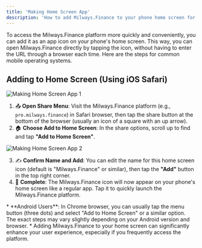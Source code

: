 ```yaml
---
title: 'Making Home Screen App'
description: 'How to add Milways.Finance to your phone home screen for quick access.'
---
```


<Info>
To access the Milways.Finance platform more quickly and conveniently, you can add it as an app icon on your phone's home screen. This way, you can open Milways.Finance directly by tapping the icon, without having to enter the URL through a browser each time. Here are the steps for common mobile operating systems.
</Info>

## Adding to Home Screen (Using iOS Safari)

![Making Home Screen App 1](https://www.gitbook.com/cdn-cgi/image/dpr=2,width=760,onerror=redirect,format=auto/https%3A%2F%2Fcontent.gitbook.com%2Fcontent%2FYsrj5O8moOrzPyGksbuI%2Fblobs%2Fm0Ap5a20jnoA6FSOe4C6%2F32.png&width=768&dpr=4&quality=100&sign=bff40dfa&sv=2)

1. 📤 **Open Share Menu**: Visit the Milways.Finance platform (e.g., `pro.milways.finance`) in Safari browser, then tap the share button at the bottom of the browser (usually an icon of a square with an up arrow).
2. 🏠 **Choose Add to Home Screen**: In the share options, scroll up to find and tap **"Add to Home Screen"**.

![Making Home Screen App 2](https://www.gitbook.com/cdn-cgi/image/dpr=2,width=760,onerror=redirect,format=auto/https%3A%2F%2Fcontent.gitbook.com%2Fcontent%2FYsrj5O8moOrzPyGksbuI%2Fblobs%2FGZMru5KLaFcfDxb0L8zI%2F33.png&width=768&dpr=4&quality=100&sign=dd7ad8cb&sv=2)

3. ✍️ **Confirm Name and Add**: You can edit the name for this home screen icon (default is "Milways.Finance" or similar), then tap the **"Add"** button in the top right corner.
4. 🚀 **Complete**: The Milways.Finance icon will now appear on your phone's home screen like a regular app. Tap it to quickly launch the Milways.Finance platform.

<Tip>
* **Android Users**: In Chrome browser, you can usually tap the menu button (three dots) and select "Add to Home Screen" or a similar option. The exact steps may vary slightly depending on your Android version and browser.
* Adding Milways.Finance to your home screen can significantly enhance your user experience, especially if you frequently access the platform.
</Tip>
